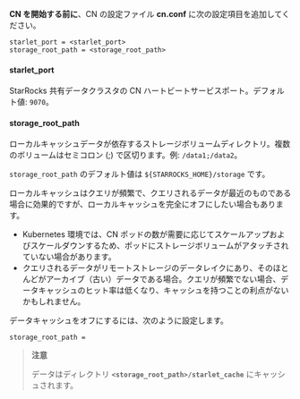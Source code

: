 **CN を開始する前に**、CN の設定ファイル **cn.conf** に次の設定項目を追加してください。

```Properties
starlet_port = <starlet_port>
storage_root_path = <storage_root_path>
```

#### starlet_port

StarRocks 共有データクラスタの CN ハートビートサービスポート。デフォルト値: `9070`。

#### storage_root_path

ローカルキャッシュデータが依存するストレージボリュームディレクトリ。複数のボリュームはセミコロン (;) で区切ります。例: `/data1;/data2`。

`storage_root_path` のデフォルト値は `${STARROCKS_HOME}/storage` です。

ローカルキャッシュはクエリが頻繁で、クエリされるデータが最近のものである場合に効果的ですが、ローカルキャッシュを完全にオフにしたい場合もあります。

- Kubernetes 環境では、CN ポッドの数が需要に応じてスケールアップおよびスケールダウンするため、ポッドにストレージボリュームがアタッチされていない場合があります。
- クエリされるデータがリモートストレージのデータレイクにあり、そのほとんどがアーカイブ（古い）データである場合。クエリが頻繁でない場合、データキャッシュのヒット率は低くなり、キャッシュを持つことの利点がないかもしれません。

データキャッシュをオフにするには、次のように設定します。

```Properties
storage_root_path =
```

> **注意**
>
> データはディレクトリ **`<storage_root_path>/starlet_cache`** にキャッシュされます。